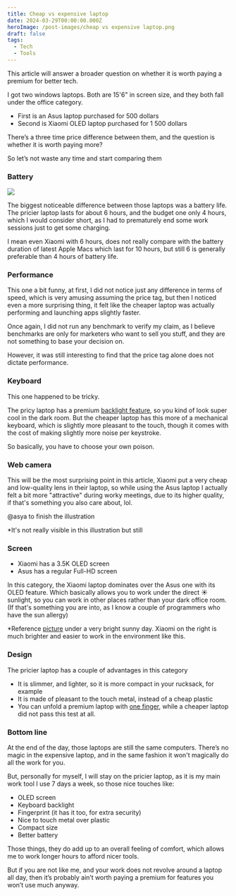 ```yaml
---
title: Cheap vs expensive laptop
date: 2024-03-29T00:00:00.000Z
heroImage: /post-images/cheap vs expensive laptop.png
draft: false
tags:
  - Tech
  - Tools
---
```


This article will answer a broader question on whether it is worth paying a premium for better tech.

I got two windows laptops. Both are 15'6" in screen size, and they both fall under the office category.

* First is an Asus laptop purchased for 500 dollars
* Second is Xiaomi OLED laptop purchased for 1 500 dollars

There’s a three time price difference between them, and the question is whether it is worth paying more?

So let’s not waste any time and start comparing them

### Battery

![](</post-images/Cheap vs expensive laptop Battery comparison.jpg>)

The biggest noticeable difference between those laptops was a battery life. The pricier laptop lasts for about 6 hours, and the budget one only 4 hours, which I would consider short, as I had to prematurely end some work sessions just to get some charging.

I mean even Xiaomi with 6 hours, does not really compare with the battery duration of latest Apple Macs which last for 10 hours, but still 6 is generally preferable than 4 hours of battery life.

### Performance

This one a bit funny, at first, I did not notice just any difference in terms of speed, which is very amusing assuming the price tag, but then I noticed even a more surprising thing, it felt like the cheaper laptop was actually performing and launching apps slightly faster.

Once again, I did not run any benchmark to verify my claim, as I believe benchmarks are only for marketers who want to sell you stuff, and they are not something to base your decision on.

However, it was still interesting to find that the price tag alone does not dictate performance.

### Keyboard

This one happened to be tricky.

The pricy laptop has a premium [backlight feature](https://i.imgur.com/MS61Ddr.png), so you kind of look super cool in the dark room. But the cheaper laptop has this more of a mechanical keyboard, which is slightly more pleasant to the touch, though it comes with the cost of making slightly more noise per keystroke.

So basically, you have to choose your own poison.

### Web camera

This will be the most surprising point in this article, Xiaomi put a very cheap and low-quality lens in their laptop, so while using the Asus laptop I actually felt a bit more "attractive" during worky meetings, due to its higher quality, if that's something you also care about, lol.

@asya to finish the illustration

\*It's not really visible in this illustration but still

### Screen

* Xiaomi has a 3.5K OLED screen
* Asus has a regular Full-HD screen

In this category, the Xiaomi laptop dominates over the Asus one with its OLED feature. Which basically allows you to work under the direct ☀ sunlight, so you can work in other places rather than your dark office room. (If that's something you are into, as I know a couple of programmers who have the sun allergy)

\*Reference [picture](https://i.imgur.com/TPJ8SZH.jpeg) under a very bright sunny day. Xiaomi on the right is much brighter and easier to work in the environment like this.

### Design

The pricier laptop has a couple of advantages in this category

* It is slimmer, and lighter, so it is more compact in your rucksack, for example
* It is made of pleasant to the touch metal, instead of a cheap plastic
* You can unfold a premium laptop with [one finger](https://imgur.com/a/4vtEbDC), while a cheaper laptop did not pass this test at all.

### Bottom line

At the end of the day, those laptops are still the same computers. There’s no magic in the expensive laptop, and in the same fashion it won't magically do all the work for you.

But, personally for myself, I will stay on the pricier laptop, as it is my main work tool I use 7 days a week, so those nice touches like:

* OLED screen
* Keyboard backlight
* Fingerprint (it has it too, for extra security)
* Nice to touch metal over plastic
* Compact size
* Better battery

Those things, they do add up to an overall feeling of comfort, which allows me to work longer hours to afford nicer tools.

But if you are not like me, and your work does not revolve around a laptop all day, then it’s probably ain’t worth paying a premium for features you won’t use much anyway.
